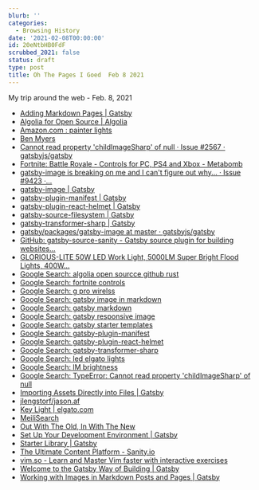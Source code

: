 ```yaml
---
blurb: ''
categories:
  - Browsing History
date: '2021-02-08T00:00:00'
id: 20eNtbHB0FdF
scrubbed_2021: false
status: draft
type: post
title: Oh The Pages I Goed  Feb 8 2021
---
```


My trip around the web - Feb. 8, 2021

- [Adding Markdown Pages | Gatsby](https://www.gatsbyjs.com/docs/how-to/routing/adding-markdown-pages/)
- [Algolia for Open Source | Algolia](https://www.algolia.com/for-open-source/)
- [Amazon.com : painter lights](https://www.amazon.com/s?k=painter+lights&ref=nb_sb_noss_1)
- [Ben Myers](https://benmyers.dev/)
- [Cannot read property 'childImageSharp' of null · Issue #2567 · gatsbyjs/gatsby](https://github.com/gatsbyjs/gatsby/issues/2567)
- [Fortnite: Battle Royale - Controls for PC, PS4 and Xbox - Metabomb](https://www.metabomb.net/fortnite-battle-royale/gameplay-guides/fortnite-battle-royale-controls-for-pc-ps4-and-xbox-one)
- [gatsby-image is breaking on me and I can't figure out why... · Issue #9423 ·...](https://github.com/gatsbyjs/gatsby/issues/9423)
- [gatsby-image | Gatsby](https://www.gatsbyjs.com/plugins/gatsby-image/#two-types-of-responsive-images)
- [gatsby-plugin-manifest | Gatsby](https://www.gatsbyjs.com/plugins/gatsby-plugin-manifest/)
- [gatsby-plugin-react-helmet | Gatsby](https://www.gatsbyjs.com/plugins/gatsby-plugin-react-helmet/)
- [gatsby-source-filesystem | Gatsby](https://www.gatsbyjs.com/plugins/gatsby-source-filesystem/#gatsby-source-filesystem)
- [gatsby-transformer-sharp | Gatsby](https://www.gatsbyjs.com/plugins/gatsby-transformer-sharp/)
- [gatsby/packages/gatsby-image at master · gatsbyjs/gatsby](https://github.com/gatsbyjs/gatsby/tree/master/packages/gatsby-image)
- [GitHub: gatsby-source-sanity - Gatsby source plugin for building websites...](https://github.com/sanity-io/gatsby-source-sanity)
- [GLORIOUS-LITE 50W LED Work Light, 5000LM Super Bright Flood Lights, 400W...](https://www.amazon.com/dp/B07K4917LN/)
- [Google Search: algolia open sourcce github rust](https://www.google.com/search?newwindow=1&client=safari&rls=en&ei=HOAhYND9L-bv5gLnq4iQBg&q=algolia+open+sourcce+github+rust&oq=algolia+open+sourcce+github+rust&gs_lcp=CgZwc3ktYWIQAzIFCAAQzQI6BwgAEEcQsAM6BwghEAoQoAE6BwghEAoQqwJQj01Y5lhgvVxoBHABeACAAXOIAdAGkgEDNi4zmAEAoAEBqgEHZ3dzLXdpesgBCMABAQ&sclient=psy-ab&ved=0ahUKEwjQ-7yvztvuAhXmt1kKHecVAmIQ4dUDCAw&uact=5)
- [Google Search: fortnite controls](https://www.google.com/search?client=safari&rls=en&q=fortnite+controls&ie=UTF-8&oe=UTF-8)
- [Google Search: g pro wirelss](https://www.google.com/search?client=safari&rls=en&q=g+pro+wirelss&ie=UTF-8&oe=UTF-8)
- [Google Search: gatsby image in markdown](https://www.google.com/search?client=safari&rls=en&q=gatsby+image+in+markdown&ie=UTF-8&oe=UTF-8)
- [Google Search: gatsby markdown](https://www.google.com/search?client=safari&rls=en&q=gatsby+markdown&ie=UTF-8&oe=UTF-8)
- [Google Search: gatsby responsive image](https://www.google.com/search?client=safari&rls=en&q=gatsby+responsive+image&ie=UTF-8&oe=UTF-8)
- [Google Search: gatsby starter templates](https://www.google.com/search?client=safari&rls=en&q=gatsby+starter+templates&ie=UTF-8&oe=UTF-8)
- [Google Search: gatsby-plugin-manifest](https://www.google.com/search?client=safari&rls=en&q=gatsby-plugin-manifest&ie=UTF-8&oe=UTF-8)
- [Google Search: gatsby-plugin-react-helmet](https://www.google.com/search?client=safari&rls=en&q=gatsby-plugin-react-helmet&ie=UTF-8&oe=UTF-8)
- [Google Search: gatsby-transformer-sharp](https://www.google.com/search?client=safari&rls=en&q=gatsby-transformer-sharp&ie=UTF-8&oe=UTF-8)
- [Google Search: led elgato lights](https://www.google.com/search?client=safari&rls=en&q=led+elgato+lights&ie=UTF-8&oe=UTF-8)
- [Google Search: lM brightness](https://www.google.com/search?newwindow=1&client=safari&rls=en&ei=eBMiYIerOOKMggesz6HIDg&q=lM+brightness&oq=lM+brightness&gs_lcp=CgZwc3ktYWIQAzIECAAQQzIECAAQQzIGCAAQBRAeMgYIABAFEB4yBggAEAUQHjIGCAAQBRAeMgYIABAFEB4yBggAEAUQHjIGCAAQBRAeMgYIABAFEB46BwgAEEcQsANQ1SJY1SJgviZoAXACeACAAf0BiAHkApIBBTAuMS4xmAEAoAEBqgEHZ3dzLXdpesgBCMABAQ&sclient=psy-ab&ved=0ahUKEwiHx_-s_9vuAhVihuAKHaxnCOkQ4dUDCAw&uact=5)
- [Google Search: TypeError: Cannot read property 'childImageSharp' of null](https://www.google.com/search?client=safari&rls=en&q=TypeError:+Cannot+read+property+%27childImageSharp%27+of+null&ie=UTF-8&oe=UTF-8)
- [Importing Assets Directly into Files | Gatsby](https://www.gatsbyjs.com/docs/how-to/images-and-media/importing-assets-into-files/)
- [jlengstorf/jason.af](https://github.com/jlengstorf/jason.af)
- [Key Light | elgato.com](https://www.elgato.com/en/gaming/key-light)
- [MeiliSearch](https://www.meilisearch.com/)
- [Out With The Old, In With The New](https://benmyers.dev/blog/in-with-the-new/)
- [Set Up Your Development Environment | Gatsby](https://www.gatsbyjs.com/docs/tutorial/part-zero/)
- [Starter Library | Gatsby](https://www.gatsbyjs.com/starters/?)
- [The Ultimate Content Platform - Sanity.io](https://www.sanity.io/)
- [vim.so - Learn and Master Vim faster with interactive exercises](https://www.vim.so/)
- [Welcome to the Gatsby Way of Building | Gatsby](https://www.gatsbyjs.com/docs/)
- [Working with Images in Markdown Posts and Pages | Gatsby](https://www.gatsbyjs.com/docs/working-with-images-in-markdown/?ref=hackernoon.com)
